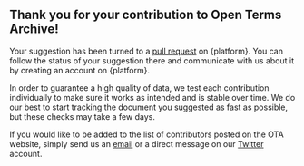 ## Thank you for your contribution to Open Terms Archive!

Your suggestion has been turned to a <a href={url} target="_blank">pull request</a> on {platform}. You can follow the status of your suggestion there and communicate with us about it by creating an account on {platform}.

In order to guarantee a high quality of data, we test each contribution individually to make sure it works as intended and is stable over time. We do our best to start tracking the document you suggested as fast as possible, but these checks may take a few days.

If you would like to be added to the list of contributors posted on the OTA website, simply send us an <a href="mailto:contact@opentermsarchive.org">email</a> or a direct message on our <a href="https://twitter.com/OpenTerms" rel="noopener">Twitter</a> account.
